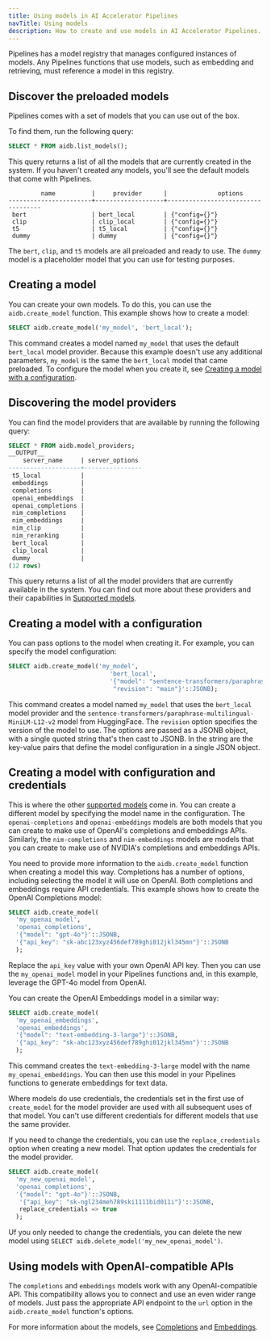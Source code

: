 ```yaml
---
title: Using models in AI Accelerator Pipelines
navTitle: Using models
description: How to create and use models in AI Accelerator Pipelines.
---
```


Pipelines has a model registry that manages configured instances of models. Any Pipelines functions that use models, such as embedding and retrieving, must reference a model in this registry. 

## Discover the preloaded models

Pipelines comes with a set of models that you can use out of the box. 

To find them, run the following query:

```sql
SELECT * FROM aidb.list_models();
```

This query returns a list of all the models that are currently created in the system. If you haven't created any models, you'll see the default models that come with Pipelines.

```text
         name          |     provider      |              options
-----------------------+-------------------+-----------------------------------
 bert                  | bert_local        | {"config={}"}
 clip                  | clip_local        | {"config={}"}
 t5                    | t5_local          | {"config={}"}
 dummy                 | dummy             | {"config={}"}
```

The `bert`, `clip`, and `t5` models are all preloaded and ready to use. The `dummy` model is a placeholder model that you can use for testing purposes.

## Creating a model

You can create your own models. To do this, you can use the `aidb.create_model` function. This example shows how to create a model:

```sql
SELECT aidb.create_model('my_model', 'bert_local');
```

This command creates a model named `my_model` that uses the default `bert_local` model provider. Because this example doesn't use any additional parameters, `my_model` is the same the `bert_local` model that came preloaded. To configure the model when you create it, see [Creating a model with a configuration](#creating-a-model-with-a-configuration).

## Discovering the model providers

You can find the model providers that are available by running the following query:

```sql
SELECT * FROM aidb.model_providers;
__OUTPUT__
    server_name     | server_options
--------------------+----------------
 t5_local           |
 embeddings         |
 completions        |
 openai_embeddings  |
 openai_completions |
 nim_completions    |
 nim_embeddings     |
 nim_clip           |
 nim_reranking      |
 bert_local         |
 clip_local         |
 dummy              |
(12 rows)
```

This query returns a list of all the model providers that are currently available in the system. You can find out more about these providers and their capabilities in [Supported models](./supported-models).

## Creating a model with a configuration

You can pass options to the model when creating it. For example, you can specify the model configuration:

```sql
SELECT aidb.create_model('my_model', 
                            'bert_local', 
                            '{"model": "sentence-transformers/paraphrase-multilingual-MiniLM-L12-v2",
                             "revision": "main"}'::JSONB);
```

This command creates a model named `my_model` that uses the `bert_local` model provider and the `sentence-transformers/paraphrase-multilingual-MiniLM-L12-v2` model from HuggingFace. The `revision` option specifies the version of the model to use. The options are passed as a JSONB object, with a single quoted string that's then cast to JSONB. In the string are the key-value pairs that define the model configuration in a single JSON object.

## Creating a model with configuration and credentials

This is where the other [supported models](./supported-models) come in. You can create a different model by specifying the model name in the configuration. The `openai-completions` and `openai-embeddings` models are both models that you can create to make use of OpenAI's completions and embeddings APIs. Similarly, the `nim-completions` and `nim-embeddings` models are models that you can create to make use of NVIDIA's  completions and embeddings APIs.

You need to provide more information to the `aidb.create_model` function when creating a model this way. Completions has a number of options, including selecting the model it will use on OpenAI. Both completions and embeddings require API credentials. This example shows how to create the OpenAI Completions model:

```sql
SELECT aidb.create_model(
  'my_openai_model',
  'openai_completions',
  '{"model": "gpt-4o"}'::JSONB,
  '{"api_key": "sk-abc123xyz456def789ghi012jkl345mn"}'::JSONB
  );
```

Replace the `api_key` value with your own OpenAI API key. Then you can use the `my_openai_model` model in your Pipelines functions and, in this example, leverage the GPT-4o model from OpenAI.

You can create the OpenAI Embeddings model in a similar way:

```sql
SELECT aidb.create_model(
  'my_openai_embeddings',
  'openai_embeddings',
  '{"model": "text-embedding-3-large"}'::JSONB,
  '{"api_key": "sk-abc123xyz456def789ghi012jkl345mn"}'::JSONB
  );
```

This command creates the `text-embedding-3-large` model with the name `my_openai_embeddings`. You can then use this model in your Pipelines functions to generate embeddings for text data.

Where models do use credentials, the credentials set in the first use of `create_model` for the model provider are used with all subsequent uses of that model. You can't use different credentials for different models that use the same provider.

If you need to change the credentials, you can use the `replace_credentials` option when creating a new model. That option updates the credentials for the model provider.

```sql
SELECT aidb.create_model(
  'my_new_openai_model',
  'openai_completions',
  '{"model": "gpt-4o"}'::JSONB,
   '{"api_key": "sk-ngl234meh789ski1111bid011i"}'::JSONB,
   replace_credentials => true
  );
```

Uf you only needed to change the credentials, you can delete the new model using `SELECT aidb.delete_model('my_new_openai_model')`.

## Using models with OpenAI-compatible APIs

The `completions` and `embeddings` models work with any OpenAI-compatible API. This compatibility allows you to connect and use an even wider range of models. Just pass the appropriate API endpoint to the `url` option in the `aidb.create_model` function's options.

For more information about the models, see [Completions](./supported-models/completions) and [Embeddings](./supported-models/embeddings).
